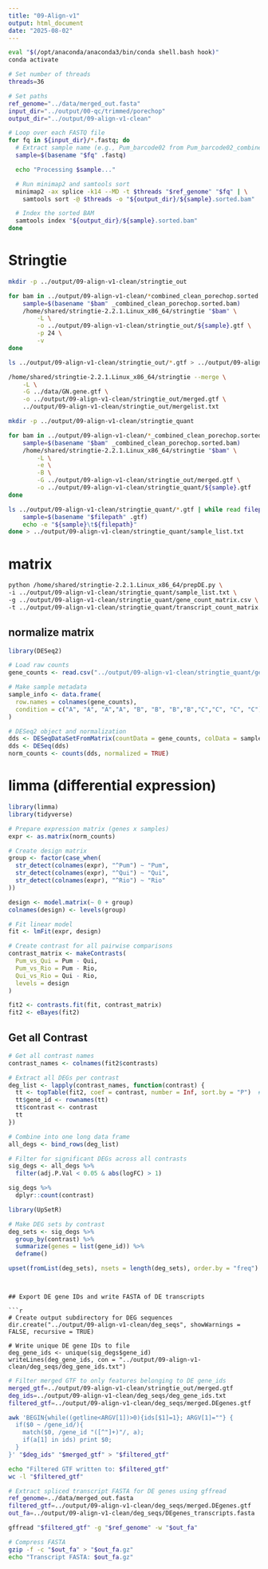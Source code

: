 ```yaml
---
title: "09-Align-v1"
output: html_document
date: "2025-08-02"
---
```


```bash
eval "$(/opt/anaconda/anaconda3/bin/conda shell.bash hook)"
conda activate

# Set number of threads
threads=36

# Set paths
ref_genome="../data/merged_out.fasta"
input_dir="../output/00-qc/trimmed/porechop"
output_dir="../output/09-align-v1-clean"

# Loop over each FASTQ file
for fq in ${input_dir}/*.fastq; do
  # Extract sample name (e.g., Pum_barcode02 from Pum_barcode02_combined.fastq.gz)
  sample=$(basename "$fq" .fastq)

  echo "Processing $sample..."

  # Run minimap2 and samtools sort
  minimap2 -ax splice -k14 --MD -t $threads "$ref_genome" "$fq" | \
    samtools sort -@ $threads -o "${output_dir}/${sample}.sorted.bam"

  # Index the sorted BAM
  samtools index "${output_dir}/${sample}.sorted.bam"
done
```

# Stringtie



```bash
mkdir -p ../output/09-align-v1-clean/stringtie_out

for bam in ../output/09-align-v1-clean/*combined_clean_porechop.sorted.bam; do
    sample=$(basename "$bam" _combined_clean_porechop.sorted.bam)
    /home/shared/stringtie-2.2.1.Linux_x86_64/stringtie "$bam" \
        -L \
        -o ../output/09-align-v1-clean/stringtie_out/${sample}.gtf \
        -p 24 \
        -v
done
```


```bash
ls ../output/09-align-v1-clean/stringtie_out/*.gtf > ../output/09-align-v1-clean/stringtie_out/mergelist.txt

/home/shared/stringtie-2.2.1.Linux_x86_64/stringtie --merge \
    -L \
    -G ../data/GN.gene.gtf \
    -o ../output/09-align-v1-clean/stringtie_out/merged.gtf \
    ../output/09-align-v1-clean/stringtie_out/mergelist.txt
```


```bash
mkdir -p ../output/09-align-v1-clean/stringtie_quant

for bam in ../output/09-align-v1-clean/*_combined_clean_porechop.sorted.bam; do
    sample=$(basename "$bam" _combined_clean_porechop.sorted.bam)
    /home/shared/stringtie-2.2.1.Linux_x86_64/stringtie "$bam" \
        -L \
        -e \
        -B \
        -G ../output/09-align-v1-clean/stringtie_out/merged.gtf \
        -o ../output/09-align-v1-clean/stringtie_quant/${sample}.gtf
done
```


```bash
ls ../output/09-align-v1-clean/stringtie_quant/*.gtf | while read filepath; do
    sample=$(basename "$filepath" .gtf)
    echo -e "${sample}\t${filepath}"
done > ../output/09-align-v1-clean/stringtie_quant/sample_list.txt
```



# matrix


```bash
python /home/shared/stringtie-2.2.1.Linux_x86_64/prepDE.py \
-i ../output/09-align-v1-clean/stringtie_quant/sample_list.txt \
-g ../output/09-align-v1-clean/stringtie_quant/gene_count_matrix.csv \
-t ../output/09-align-v1-clean/stringtie_quant/transcript_count_matrix.csv
```



## normalize matrix

```r
library(DESeq2)

# Load raw counts
gene_counts <- read.csv("../output/09-align-v1-clean/stringtie_quant/gene_count_matrix.csv", row.names = 1)

# Make sample metadata
sample_info <- data.frame(
  row.names = colnames(gene_counts),
  condition = c("A", "A", "A","A", "B", "B", "B","B","C","C", "C", "C")  # example
)

# DESeq2 object and normalization
dds <- DESeqDataSetFromMatrix(countData = gene_counts, colData = sample_info, design = ~ condition)
dds <- DESeq(dds)
norm_counts <- counts(dds, normalized = TRUE)
```

# limma (differential expression)

```r
library(limma)
library(tidyverse)

# Prepare expression matrix (genes x samples)
expr <- as.matrix(norm_counts)

# Create design matrix
group <- factor(case_when(
  str_detect(colnames(expr), "^Pum") ~ "Pum",
  str_detect(colnames(expr), "^Qui") ~ "Qui",
  str_detect(colnames(expr), "^Rio") ~ "Rio"
))

design <- model.matrix(~ 0 + group)
colnames(design) <- levels(group)

# Fit linear model
fit <- lmFit(expr, design)

# Create contrast for all pairwise comparisons
contrast_matrix <- makeContrasts(
  Pum_vs_Qui = Pum - Qui,
  Pum_vs_Rio = Pum - Rio,
  Qui_vs_Rio = Qui - Rio,
  levels = design
)

fit2 <- contrasts.fit(fit, contrast_matrix)
fit2 <- eBayes(fit2)

```

## Get all Contrast 


```r
# Get all contrast names
contrast_names <- colnames(fit2$contrasts)

# Extract all DEGs per contrast
deg_list <- lapply(contrast_names, function(contrast) {
  tt <- topTable(fit2, coef = contrast, number = Inf, sort.by = "P")  # all genes
  tt$gene_id <- rownames(tt)
  tt$contrast <- contrast
  tt
})

# Combine into one long data frame
all_degs <- bind_rows(deg_list)
```


```r
# Filter for significant DEGs across all contrasts
sig_degs <- all_degs %>%
  filter(adj.P.Val < 0.05 & abs(logFC) > 1)
```



```r
sig_degs %>%
  dplyr::count(contrast)
```


```r
library(UpSetR)

# Make DEG sets by contrast
deg_sets <- sig_degs %>%
  group_by(contrast) %>%
  summarize(genes = list(gene_id)) %>%
  deframe()

upset(fromList(deg_sets), nsets = length(deg_sets), order.by = "freq")
```


```


## Export DE gene IDs and write FASTA of DE transcripts

```r
# Create output subdirectory for DEG sequences
dir.create("../output/09-align-v1-clean/deg_seqs", showWarnings = FALSE, recursive = TRUE)

# Write unique DE gene IDs to file
deg_gene_ids <- unique(sig_degs$gene_id)
writeLines(deg_gene_ids, con = "../output/09-align-v1-clean/deg_seqs/deg_gene_ids.txt")
```


```bash
# Filter merged GTF to only features belonging to DE gene_ids
merged_gtf=../output/09-align-v1-clean/stringtie_out/merged.gtf
deg_ids=../output/09-align-v1-clean/deg_seqs/deg_gene_ids.txt
filtered_gtf=../output/09-align-v1-clean/deg_seqs/merged.DEgenes.gtf

awk 'BEGIN{while((getline<ARGV[1])>0){ids[$1]=1}; ARGV[1]=""} {
  if($0 ~ /gene_id/){
    match($0, /gene_id "([^"]+)"/, a);
    if(a[1] in ids) print $0;
  }
}' "$deg_ids" "$merged_gtf" > "$filtered_gtf"

echo "Filtered GTF written to: $filtered_gtf"
wc -l "$filtered_gtf"
```


```bash
# Extract spliced transcript FASTA for DE genes using gffread
ref_genome=../data/merged_out.fasta
filtered_gtf=../output/09-align-v1-clean/deg_seqs/merged.DEgenes.gtf
out_fa=../output/09-align-v1-clean/deg_seqs/DEgenes_transcripts.fasta

gffread "$filtered_gtf" -g "$ref_genome" -w "$out_fa"

# Compress FASTA
gzip -f -c "$out_fa" > "$out_fa.gz"
echo "Transcript FASTA: $out_fa.gz"
```


